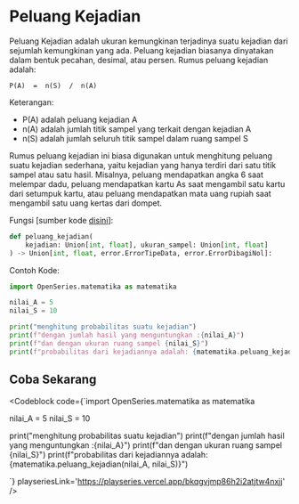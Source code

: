 
# Peluang Kejadian

Peluang Kejadian adalah ukuran kemungkinan terjadinya suatu kejadian dari sejumlah kemungkinan yang ada. Peluang kejadian biasanya dinyatakan dalam bentuk pecahan, desimal, atau persen. Rumus peluang kejadian adalah:

```
P(A)  =  n(S)  /  n(A)
```

Keterangan:

-   P(A) adalah peluang kejadian A
-   n(A) adalah jumlah titik sampel yang terkait dengan kejadian A
-   n(S) adalah jumlah seluruh titik sampel dalam ruang sampel S

Rumus peluang kejadian ini biasa digunakan untuk menghitung peluang suatu kejadian sederhana, yaitu kejadian yang hanya terdiri dari satu titik sampel atau satu hasil. Misalnya, peluang mendapatkan angka 6 saat melempar dadu, peluang mendapatkan kartu As saat mengambil satu kartu dari setumpuk kartu, atau peluang mendapatkan mata uang rupiah saat mengambil satu uang kertas dari dompet.

Fungsi [sumber kode [disini](https://github.com/bellshade/OpenSeries/blob/8766497be42a76a175a94a84cc5609c94c015c61/OpenSeries/matematika.py#L352)]:

```python
def peluang_kejadian(
    kejadian: Union[int, float], ukuran_sampel: Union[int, float]
) -> Union[int, float, error.ErrorTipeData, error.ErrorDibagiNol]:
```

Contoh Kode:

```python
import OpenSeries.matematika as matematika

nilai_A = 5
nilai_S = 10

print("menghitung probabilitas suatu kejadian")
print(f"dengan jumlah hasil yang menguntungkan :{nilai_A}")
print(f"dan dengan ukuran ruang sampel {nilai_S}")
print(f"probabilitas dari kejadiannya adalah: {matematika.peluang_kejadian(nilai_A, nilai_S)}")
```

## Coba Sekarang

<Codeblock code={`import OpenSeries.matematika as matematika

nilai_A = 5
nilai_S = 10

print("menghitung probabilitas suatu kejadian")
print(f"dengan jumlah hasil yang menguntungkan :{nilai_A}")
print(f"dan dengan ukuran ruang sampel {nilai_S}")
print(f"probabilitas dari kejadiannya adalah: {matematika.peluang_kejadian(nilai_A, nilai_S)}")

`} playseriesLink='https://playseries.vercel.app/bkqgvjmp86h2i2atjtw4nxjj' />
